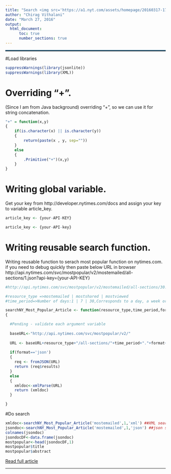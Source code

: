 ```yaml
---
title: "Search <img src='https://a1.nyt.com/assets/homepage/20160317-173827/images/foundation/logos/nyt-logo-379x64.png'  />  (nytimes.com) with R"
author: "Chirag Vithalani"
date: "March 27, 2016"
output:
  html_document:
      toc: true
      number_sections: true
---
```


<hr style="border-top: 3px double #357FAA"/>

#Load libraries

```r
suppressWarnings(library(jsonlite))
suppressWarnings(library(XML))
```

# Overriding "+".
(Since I am from Java background) overriding "+", so we can use it for string concatenation.
```r

"+" = function(x,y) 
{
    if(is.character(x) || is.character(y)) 
    {
        return(paste(x , y, sep=""))
    } 
    else 
    {
        .Primitive("+")(x,y)
    }
}

```

# Writing global variable.
Get your key from http://developer.nytimes.com/docs and assign your key to variable article_key.

```r
article_key <- {your-API-KEY}
```
```r
article_key <- {your-API-key}
```

# Writing reusable search function.
Writing reusable function to serach most popular function on nytimes.com.
if you need to debug quickly then paste below URL in browser
http://api.nytimes.com/svc/mostpopular/v2/mostemailed/all-sections/1.json?api-key={your-API-KEY}

```r


#http://api.nytimes.com/svc/mostpopular/v2/mostemailed/all-sections/30.json?api-key={your-api-key}

#resource_type =>mostemailed | mostshared | mostviewed
#time_period=>Number of days:1 | 7 | 30,Corresponds to a day, a week or a month

searchNY_Most_Popular_Article <- function(resource_type,time_period,format)
{

  #Pending - validate each argument variable
  
  baseURL<-"http://api.nytimes.com/svc/mostpopular/v2/"
  
  URL <- baseURL+resource_type+"/all-sections/"+time_period+"."+format+"?api-key="+article_key
 
  if(format=='json')
  {
    req <- fromJSON(URL)
    return (req$results)
  }
  else
  {
    xmldoc<-xmlParse(URL)
    return (xmldoc)
  }

}


```

#Do search

```r
xmldoc<-searchNY_Most_Popular_Article('mostemailed',1,'xml') ##XML search
jsondoc<-searchNY_Most_Popular_Article('mostemailed',1,'json') ##json search
colnames(jsondoc)
jsondocDF<-data.frame(jsondoc)
mostpopular<-head(jsondocDF,1)
mostpopular$title
mostpopular$abstract

```

<a href='`r mostpopular$url`'> Read full article </a>
<br />

<hr />
